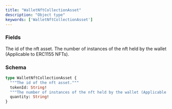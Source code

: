 ```yaml
---
title: "WalletNftCollectionAsset"
description: "Object type"
keywords: ['WalletNftCollectionAsset']
---
```


### Fields

<ResponseField name="tokenId" type="String!" required>
  The id of the nft asset.
</ResponseField>

<ResponseField name="quantity" type="String!" required>
  The number of instances of the nft held by the wallet (Applicable to ERC1155 NFTs).
</ResponseField>

### Schema


```graphql 
type WalletNftCollectionAsset {
  """The id of the nft asset."""
  tokenId: String!
  """The number of instances of the nft held by the wallet (Applicable to ERC1155 NFTs)."""
  quantity: String!
}
```
